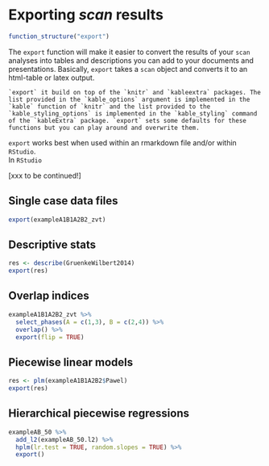 
# Exporting *scan* results

```r
function_structure("export")
```

The `export` function will make it easier to convert the results of your `scan` analyses into tables and descriptions you can add to your documents and presentations. Basically, `export` takes a `scan` object and converts it to an html-table or latex output.

```block
`export` it build on top of the `knitr` and `kableextra` packages. The list provided in the `kable_options` argument is implemented in the `kable` function of `knitr` and the list provided to the `kable_styling_options` is implemented in the `kable_styling` command of the `kableExtra` package. `export` sets some defaults for these functions but you can play around and overwrite them.  
```

`export` works best when used within an rmarkdown file and/or within `RStudio`.  
In `RStudio` 

[xxx to be continued!]

## Single case data files

```r
export(exampleA1B1A2B2_zvt)
```

## Descriptive stats

```r
res <- describe(GruenkeWilbert2014)
export(res)
```

## Overlap indices

```r
exampleA1B1A2B2_zvt %>%
  select_phases(A = c(1,3), B = c(2,4)) %>%
  overlap() %>%
  export(flip = TRUE)
```

## Piecewise linear models

```r
res <- plm(exampleA1B1A2B2$Pawel)
export(res)
```

## Hierarchical piecewise regressions

```r
exampleAB_50 %>%
  add_l2(exampleAB_50.l2) %>%
  hplm(lr.test = TRUE, random.slopes = TRUE) %>%
  export()
```

